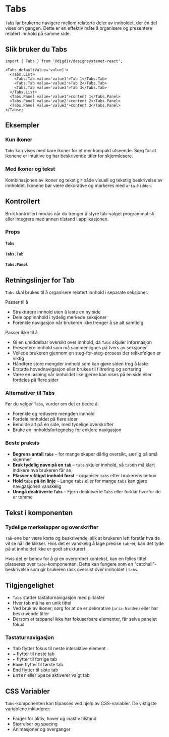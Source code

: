 
<Meta of={TabsStories} />

# Tabs

`Tabs` lar brukerne navigere mellom relaterte deler av innholdet, der én del vises om gangen. Dette er en effektiv måte å organisere og presentere relatert innhold på samme side.

<Primary />
<Controls />

## Slik bruker du Tabs

```tsx
import { Tabs } from '@digdir/designsystemet-react';

<Tabs defaultValue='value1'>
  <Tabs.List>
    <Tabs.Tab value='value1'>Tab 1</Tabs.Tab>
    <Tabs.Tab value='value2'>Tab 2</Tabs.Tab>
    <Tabs.Tab value='value3'>Tab 3</Tabs.Tab>
  </Tabs.List>
  <Tabs.Panel value='value1'>content 1</Tabs.Panel>
  <Tabs.Panel value='value2'>content 2</Tabs.Panel>
  <Tabs.Panel value='value3'>content 3</Tabs.Panel>
</Tabs>;
```

## Eksempler

### Kun ikoner
`Tabs` kan vises med bare ikoner for et mer kompakt utseende. Sørg for at ikonene er intuitive og har beskrivende titler for skjermlesere.

<Canvas of={TabsStories.IconsOnly} />

### Med ikoner og tekst
Kombinasjonen av ikoner og tekst gir både visuell og tekstlig beskrivelse av innholdet. Ikonene bør være dekorative og markeres med `aria-hidden`.

<Canvas of={TabsStories.IconsWithText} />

## Kontrollert
Bruk kontrollert modus når du trenger å styre tab-valget programmatisk eller integrere med annen tilstand i applikasjonen.

<Canvas of={TabsStories.Controlled} />

### Props

#### `Tabs`

<ArgTypes of={Tabs} />

#### `Tabs.Tab`

<ArgTypes of={TabsTab} />

#### `Tabs.Panel`

<ArgTypes of={TabsPanel} />

## Retningslinjer for Tab

`Tabs` skal brukes til å organisere relatert innhold i separate seksjoner.

Passer til å
* Strukturere innhold uten å laste en ny side
* Dele opp innhold i tydelig merkede seksjoner
* Forenkle navigasjon når brukeren ikke trenger å se alt samtidig

Passer ikke til å 
* Gi en umiddelbar oversikt over innhold, da `Tabs` skjuler informasjon
* Presentere innhold som må sammenlignes på tvers av seksjoner
* Veilede brukeren gjennom en steg-for-steg-prosess der rekkefølgen er viktig
* Håndtere store mengder innhold som kan gjøre siden treg å laste
* Erstatte hovednavigasjon eller brukes til filtrering og sortering
* Være en løsning når innholdet like gjerne kan vises på én side eller fordeles på flere sider

### Alternativer til Tabs
Før du velger `Tabs`, vurder om det er bedre å:
* Forenkle og redusere mengden innhold
* Fordele innholdet på flere sider
* Beholde alt på én side, med tydelige overskrifter
* Bruke en innholdsfortegnelse for enklere navigasjon

### Beste praksis
* **Begrens antall `Tabs`** – for mange skaper dårlig oversikt, særlig på små skjermer
* **Bruk tydelig navn på en `tab`** – `tabs` skjuler innhold, så `tab`en må klart indikere hva brukeren får se
* **Plasser viktigst innhold først** – organiser `tabs` etter brukerens behov
* **Hold `tabs` på én linje** – Lange `tabs` eller for mange `tabs` kan gjøre navigasjonen vanskelig
* **Unngå deaktiverte `Tabs`** – Fjern deaktiverte `Tabs` eller forklar hvorfor de er tomme

## Tekst i komponenten 
### Tydelige merkelapper og overskrifter
`Tab`-ene bør være korte og beskrivende, slik at brukeren lett forstår hva de vil se når de klikker. Hvis det er vanskelig å lage presise `tab`-er, kan det tyde på at innholdet ikke er godt strukturert.

Hvis det er behov for å gi en overordnet kontekst, kan en felles tittel plasseres over `tabs`-komponenten. Dette kan fungere som en "catchall"-beskrivelse som gir brukeren rask oversikt over innholdet i `tabs`.


## Tilgjengelighet
* `Tabs` støtter tastaturnavigasjon med piltaster
* Hver tab må ha en unik tittel
* Ved bruk av ikoner, sørg for at de er dekorative (`aria-hidden`) eller har beskrivende titler
* Dersom et tabpanel ikke har fokuserbare elementer, får selve panelet fokus


### Tastaturnavigasjon
* <kbd>Tab</kbd> flytter fokus til neste interaktive element
* <kbd data-icon>→</kbd> flytter til neste tab
* <kbd data-icon>←</kbd> flytter til forrige tab
* <kbd>Home</kbd> flytter til første tab
* <kbd>End</kbd> flytter til siste tab
* <kbd>Enter</kbd> eller <kbd>Space</kbd> aktiverer valgt tab

## CSS Variabler
`Tabs`-komponenten kan tilpasses ved hjelp av CSS-variabler. De viktigste variablene inkluderer:
* Farger for aktiv, hover og inaktiv tilstand
* Størrelser og spacing
* Animasjoner og overganger

<CssVariables css={css} />

